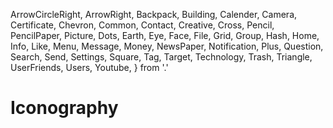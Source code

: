   ArrowCircleRight,
  ArrowRight,
  Backpack,
  Building,
  Calender,
  Camera,
  Certificate,
  Chevron,
  Common,
  Contact,
  Creative,
  Cross,
  Pencil,
  PencilPaper,
  Picture,
  Dots,
  Earth,
  Eye,
  Face,
  File,
  Grid,
  Group,
  Hash,
  Home,
  Info,
  Like,
  Menu,
  Message,
  Money,
  NewsPaper,
  Notification,
  Plus,
  Question,
  Search,
  Send,
  Settings,
  Square,
  Tag,
  Target,
  Technology,
  Trash,
  Triangle,
  UserFriends,
  Users,
  Youtube,
} from '.'

<Meta title="Iconography" />

# Iconography

<IconGallery>
  <IconItem name="ArrowCircleRight">
    <ArrowCircleRight name="ArrowCircleRight" />
  </IconItem>
  <IconItem name="ArrowRight">
    <ArrowRight name="ArrowRight" />
  </IconItem>
  <IconItem name="Backpack">
    <Backpack name="Backpack" />
  </IconItem>
  <IconItem name="Building">
    <Building name="Building" />
  </IconItem>
  <IconItem name="Calender">
    <Calender name="Calender" />
  </IconItem>
  <IconItem name="Camera">
    <Camera name="Camera" />
  </IconItem>
  <IconItem name="Certificate">
    <Certificate name="Certificate" />
  </IconItem>
  <IconItem name="Chevron">
    <Chevron name="Chevron" />
  </IconItem>
  <IconItem name="Common">
    <Common name="Common" />
  </IconItem>
  <IconItem name="Contact">
    <Contact name="Contact" />
  </IconItem>
  <IconItem name="Creative">
    <Creative name="Creative" />
  </IconItem>
  <IconItem name="Cross">
    <Cross name="Cross" />
  </IconItem>
  <IconItem name="Pencil">
    <Pencil name="Pencil" />
  </IconItem>
  <IconItem name="PencilPaper">
    <PencilPaper name="PencilPaper" />
  </IconItem>
  <IconItem name="Picturet">
    <Picture name="Picture" />
  </IconItem>
  <IconItem name="Dots">
    <Dots name="Dots" />
  </IconItem>
  <IconItem name="Earth">
    <Earth name="Earth" />
  </IconItem>
  <IconItem name="Eye">
    <Eye name="Eye" />
  </IconItem>
  <IconItem name="Face">
    <Face name="Face" />
  </IconItem>
  <IconItem name="File">
    <File name="File" />
  </IconItem>
  <IconItem name="Grid">
    <Grid name="Grid" />
  </IconItem>
  <IconItem name="Group">
    <Group name="Group" />
  </IconItem>
  <IconItem name="Hash">
    <Hash name="Hash" />
  </IconItem>
  <IconItem name="Home">
    <Home name="Home" />
  </IconItem>
  <IconItem name="Info">
    <Info name="Info" />
  </IconItem>
  <IconItem name="Like">
    <Like name="Like" />
  </IconItem>
  <IconItem name="Menu">
    <Menu name="Menu" />
  </IconItem>
  <IconItem name="Message">
    <Message name="Message" />
  </IconItem>
  <IconItem name="Money">
    <Money name="Money" />
  </IconItem>
  <IconItem name="NewsPaper">
    <NewsPaper name="NewsPaper" />
  </IconItem>
  <IconItem name="Notification">
    <Notification name="Notification" />
  </IconItem>
  <IconItem name="Plus">
    <Plus name="Plus" />
  </IconItem>
  <IconItem name="Question">
    <Question name="Question" />
  </IconItem>
  <IconItem name="Search">
    <Search name="Search" />
  </IconItem>
  <IconItem name="Send">
    <Send name="Send" />
  </IconItem>
  <IconItem name="Settings">
    <Settings name="Settings" />
  </IconItem>
  <IconItem name="Square">
    <Square name="Square" />
  </IconItem>
  <IconItem name="TagRight">
    <Tag name="Tag" />
  </IconItem>
  <IconItem name="Target">
    <Target name="Target" />
  </IconItem>
  <IconItem name="Technology">
    <Technology name="Technology" />
  </IconItem>
  <IconItem name="Trash">
    <Trash name="Trash" />
  </IconItem>
  <IconItem name="Triangle">
    <Triangle name="Triangle" />
  </IconItem>
  <IconItem name="Group">
    <Group name="Group" />
  </IconItem>
  <IconItem name="UserFriends">
    <UserFriends name="UserFriends" />
  </IconItem>
  <IconItem name="Youtube">
    <Youtube name="Youtube" />
  </IconItem>
</IconGallery>
